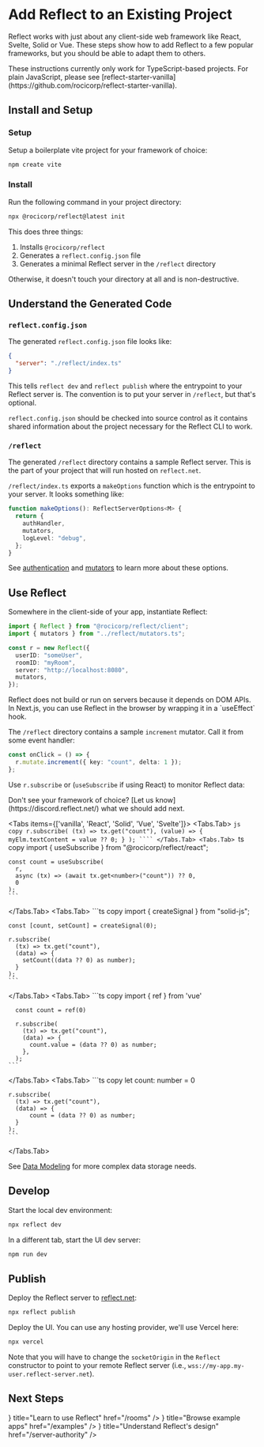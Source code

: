 
# Add Reflect to an Existing Project

Reflect works with just about any client-side web framework like React, Svelte, Solid or Vue. These steps show how to add Reflect to a few popular frameworks, but you should be able to adapt them to others.

<Callout type="warning">
  These instructions currently only work for TypeScript-based projects. For
  plain JavaScript, please see
  [reflect-starter-vanilla](https://github.com/rocicorp/reflect-starter-vanilla).
</Callout>

## Install and Setup

### Setup

Setup a boilerplate vite project for your framework of choice:

```bash copy
npm create vite
```

### Install
Run the following command in your project directory:

```bash copy
npx @rocicorp/reflect@latest init
```

This does three things:

1. Installs `@rocicorp/reflect`
2. Generates a `reflect.config.json` file
3. Generates a minimal Reflect server in the `/reflect` directory

Otherwise, it doesn't touch your directory at all and is non-destructive.

## Understand the Generated Code

### `reflect.config.json`

The generated `reflect.config.json` file looks like:

```json
{
  "server": "./reflect/index.ts"
}
```

This tells `reflect dev` and `reflect publish` where the entrypoint to your Reflect server is. The convention is to put your server in `/reflect`, but that's optional.

`reflect.config.json` should be checked into source control as it contains shared information about the project necessary for the Reflect CLI to work.

### `/reflect`

The generated `/reflect` directory contains a sample Reflect server. This is the part of your project that will run hosted on `reflect.net`.

`/reflect/index.ts` exports a `makeOptions` function which is the entrypoint to your server. It looks something like:

```ts
function makeOptions(): ReflectServerOptions<M> {
  return {
    authHandler,
    mutators,
    logLevel: "debug",
  };
}
```

See [authentication](/authentication) and [mutators](/mutators) to learn more about these options.

## Use Reflect

Somewhere in the client-side of your app, instantiate Reflect:

```ts copy
import { Reflect } from "@rocicorp/reflect/client";
import { mutators } from "../reflect/mutators.ts";

const r = new Reflect({
  userID: "someUser",
  roomID: "myRoom",
  server: "http://localhost:8080",
  mutators,
});
```

<Callout type="info">
  Reflect does not build or run on servers because it depends on DOM APIs. In
  Next.js, you can use Reflect in the browser by wrapping it in a `useEffect`
  hook.
</Callout>

The `/reflect` directory contains a sample `increment` mutator. Call it from some event handler:

```ts copy
const onClick = () => {
  r.mutate.increment({ key: "count", delta: 1 });
};
```

Use `r.subscribe` or (`useSubscribe` if using React) to monitor Reflect data:

<Callout>
Don't see your framework of choice? [Let us know](https://discord.reflect.net/) what we should add next.
</Callout>

<Tabs items={['vanilla', 'React',  'Solid', 'Vue', 'Svelte']}>
  <Tabs.Tab>
    ```js copy
    r.subscribe(
      (tx) => tx.get("count"),
      (value) => {
        myElm.textContent = value ?? 0;
      }
    );
    ````
  </Tabs.Tab>
  <Tabs.Tab>
    ```ts copy
    import { useSubscribe } from "@rocicorp/reflect/react";

    const count = useSubscribe(
      r,
      async (tx) => (await tx.get<number>("count")) ?? 0,
      0
    );
    ```
  </Tabs.Tab>
  <Tabs.Tab>
    ```ts copy
    import { createSignal } from "solid-js";

    const [count, setCount] = createSignal(0);

    r.subscribe(
      (tx) => tx.get("count"),
      (data) => {
        setCount((data ?? 0) as number);
      }
    );
    ```
  </Tabs.Tab>
  <Tabs.Tab>
      ```ts copy
      import { ref } from 'vue'

      const count = ref(0)

      r.subscribe(
        (tx) => tx.get("count"),
        (data) => {
          count.value = (data ?? 0) as number;
        },
      );
    ```
  </Tabs.Tab>
  <Tabs.Tab>
    ```ts copy
    let count: number = 0

    r.subscribe(
      (tx) => tx.get("count"),
      (data) => {
          count = (data ?? 0) as number;
      }
    );
    ```
  </Tabs.Tab>
</Tabs>



See [Data Modeling](./data-modeling) for more complex data storage needs.

## Develop

Start the local dev environment:

```bash copy
npx reflect dev
```

In a different tab, start the UI dev server:

```bash copy
npm run dev
```

## Publish

Deploy the Reflect server to [reflect.net](https://reflect.net/):

```bash copy
npx reflect publish
```

Deploy the UI. You can use any hosting provider, we'll use Vercel here:

```bash copy
npx vercel
```

Note that you will have to change the `socketOrigin` in the `Reflect` constructor to point to your remote Reflect server (i.e., `wss://my-app.my-user.reflect-server.net`).

## Next Steps

<Cards>
  <Card icon={<HowTo />} title="Learn to use Reflect" href="/rooms" />
  <Card icon={<Examples />} title="Browse example apps" href="/examples" />
  <Card
    icon={<HowTo />}
    title="Understand Reflect's design"
    href="/server-authority"
  />
</Cards>
